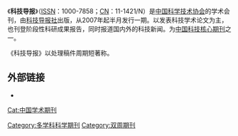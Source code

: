 {{Infobox Journal
| title        = 科技导报
| cover        = Science & Techology Review cover 2007-11.jpg
|caption=科技导报2007年11期封面
| discipline   = [[自然科学|自然科学]]
| language     = [[中文|中文]]
| abbreviation = 
| publisher    = [[科技导报社|科技导报社]]
| country      = [[中国|中国]]
| frequency    =[[半月刊|半月刊]]
| history      = 2007-
| openaccess   =
| website      = http://www.kjdb.org
| ISSN         =1000-7857
| CODEN        =KDEAAH
|OCLC          =18120040
|LCCN          =88646708
|CN           = 11-1421/N
|impact       = 0.494
|impact-year  =2016
}}
《'''科技导报'''》（[[國際標準期刊號|ISSN]]：1000-7858；[[国内统一刊号|CN]]：11-1421/N）是[[中国科学技术协会|中国科学技术协会]]的学术会刊，由[[科技导报社|科技导报社]]出版，从2007年起半月发行一期。以发表科技学术论文为主，也刊登阶段性科研成果报告，同时报道国内外的科技新闻。为[[中国科技核心期刊|中国科技核心期刊]]之一。

《科技导报》以处理稿件周期短著称。

==外部链接==
*{{official|http://www.kjdb.org/}}

{{出版物小作品}}
[[Category:多学科科学期刊|Category:多学科科学期刊]]
[[Cat:中国学术期刊|Cat:中国学术期刊]]
[[Category:双周期刊|Category:双周期刊]]
